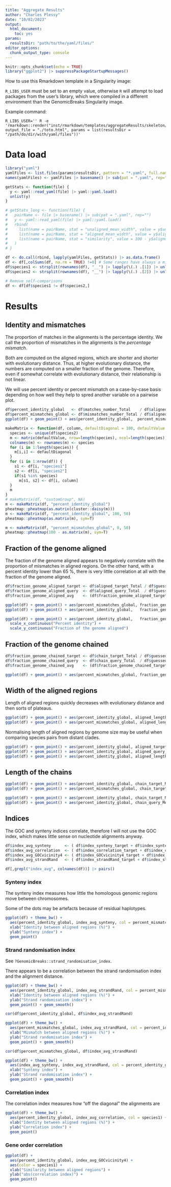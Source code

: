 ```yaml
---
title: "Aggregate Results"
author: "Charles Plessy"
date: "10/02/2023"
output: 
  html_document: 
    toc: yes
params:
  resultsDir: "path/to/the/yaml/files/"
editor_options: 
  chunk_output_type: console
---
```


```r
knitr::opts_chunk$set(echo = TRUE)
library("ggplot2") |> suppressPackageStartupMessages()
```

How to use this Rmarkdown template in a Singularity image:

`R_LIBS_USER` must be set to an empty value, otherwise `R` will attempt to load
packages from the user's library, which were compiled in a different environment
than the GenomicBreaks Singularity image.

Example command:

```
R_LIBS_USER='' R -e 'rmarkdown::render("inst/rmarkdown/templates/aggregateResults/skeleton/skeleton.Rmd", output_file = "./toto.html", params = list(resultsDir = "/path/do/dir/with/yaml/files"))'
```

# Data load

```r
library("yaml")
yamlFiles <- list.files(params$resultsDir, pattern = "*.yaml", full.names = TRUE)
names(yamlFiles) <- yamlFiles |> basename() |> sub(pat = ".yaml", rep="")

getStats <- function(file) {
  y <- yaml::read_yaml(file) |> yaml::yaml.load()
  unlist(y)
}

# getStats_long <- function(file) {
#   pairName <- file |> basename() |> sub(pat = ".yaml", rep="")
#   y <- yaml::read_yaml(file) |> yaml::yaml.load()
#   rbind(
#     list(name = pairName, stat = "unaligned_mean_width", value = y$unaligned_width_summary$Mean),
#     list(name = pairName, stat = "aligned_mean_width", value = y$aligned_width_summary$Mean),
#     list(name = pairName, stat = "similarity", value = 100 - y$alignment_summary$percent_mismatch)
#   )
# }

df <- do.call(rbind, lapply(yamlFiles, getStats)) |> as.data.frame()
df <- df[,colSums(df, na.rm = TRUE) !=0] # Some ranges have always a minimum width of zero, and `cor()` does not like it.
df$species1 <- strsplit(rownames(df), "__") |> lapply(\(.) .[1]) |> unlist()
df$species2 <- strsplit(rownames(df), "__") |> lapply(\(.) .[2]) |> unlist()

# Remove self-comparisons
df <- df[df$species1 != df$species2,]
```

# Results

## Identity and mismatches

The proportion of matches in the alignments is the percentage identity.  We call
the proportion of mismatches in the alignments is the _percentage mismatch_.

Both are computed on the aligned regions, which are shorter and shorter with
evolutionary distance.  Thus, at higher evolutionary distance, the numbers are
computed on a smaller fraction of the genome.  Therefore, even if somewhat
correlate with evolutionary distance, their relationship is not linear.

We will use percent identity or percent mismatch on a case-by-case basis
depending on how well they help to spred another variable on a pairwise plot.

```r
df$percent_identity_global   <- df$matches_number_Total    / df$aligned_length_Total * 100
df$percent_mismatches_global <- df$mismatches_number_Total / df$aligned_length_Total * 100
ggplot(df) + geom_point() + aes(percent_identity_global,  percent_mismatches_global)
```

```r
makeMatrix <- function(df, column, defaultDiagonal = 100, defaultValue = NA) {
  species <- unique(df$species2)
  m <- matrix(defaultValue, nrow=length(species), ncol=length(species))
  colnames(m) <- rownames(m) <- species
  for (i in 1:length(species)) {
    m[i,i] <- defaultDiagonal
  }
  for (i in 1:nrow(df)) {
    s1 <- df[i, "species1"]
    s2 <- df[i, "species2"]
    if(s1 %in% species)
      m[s1, s2] <- df[i, column]
  }
  m
}
# makeMatrix(df, "customGroup", NA) 
m <- makeMatrix(df, "percent_identity_global")
pheatmap::pheatmap(as.matrix(cluster::daisy(m)))
m <- makeMatrix(df, "percent_identity_global", 100, 50)
pheatmap::pheatmap(as.matrix(m), sym=T)

m <- makeMatrix(df, "percent_mismatches_global", 0, 50)
pheatmap::pheatmap(100 - as.matrix(m), sym=T)
```

## Fraction of the genome aligned

The fraction of the genome aligned appears to negatively correlate with the
proportion of mismatches in aligned regions.  On the other hand, with a percent
identity lower than 65 %, there is very little correlation at all with the
fraction of the genome aligned.

```r
df$fraction_genome_aligned_target <- df$aligned_target_Total / df$guessed_target_length * 100
df$fraction_genome_aligned_query  <- df$aligned_query_Total  / df$guessed_query_length  * 100
df$fraction_genome_aligned_avg    <- (df$fraction_genome_aligned_target + df$fraction_genome_aligned_query) / 2

ggplot(df) + geom_point() + aes(percent_mismatches_global, fraction_genome_aligned_avg, col = percent_identity_global)
ggplot(df) + geom_point() + aes(percent_identity_global,   fraction_genome_aligned_avg, col = percent_mismatches_global)

ggplot(df) + geom_point() + aes(percent_identity_global,   fraction_genome_aligned_avg) + theme_bw() +
  scale_x_continuous("Percent identity") +
  scale_y_continuous("Fraction of the genome aligned")

```

## Fraction of the genome chained


```r
df$fraction_genome_chained_target <- df$chain_target_Total / df$guessed_target_length * 100
df$fraction_genome_chained_query  <- df$chain_query_Total  / df$guessed_query_length  * 100
df$fraction_genome_chained_avg    <- (df$fraction_genome_chained_target + df$fraction_genome_chained_query) / 2

ggplot(df) + geom_point() + aes(percent_mismatches_global, fraction_genome_chained_avg, col = percent_identity_global)
```

## Width of the aligned regions

Length of aligned regions quickly decreases with evolutionary distance and then
sorts of plateaus.

```r
ggplot(df) + geom_point() + aes(percent_identity_global, aligned_length_Mean, col = percent_mismatches_global)
ggplot(df) + geom_point() + aes(percent_mismatches_global, aligned_length_Mean, col = percent_identity_global)
```

Normalising length of aligned regions by genome size may be useful when
comparing species pairs from distant clades.

```r
ggplot(df) + geom_point() + aes(percent_identity_global, aligned_target_Mean / guessed_target_length, col = percent_mismatches_global) + scale_y_log10()
ggplot(df) + geom_point() + aes(percent_identity_global, aligned_query_Mean  / guessed_query_length, col = percent_mismatches_global) + scale_y_log10()
ggplot(df) + geom_point() + aes(percent_identity_global, aligned_length_Mean  / (guessed_target_length + guessed_query_length) / 2, col = percent_mismatches_global)  + scale_y_log10()
```

## Length of the chains

```r
ggplot(df) + geom_point() + aes(percent_identity_global, chain_target_Mean, col = percent_mismatches_global) + scale_y_log10()
ggplot(df) + geom_point() + aes(percent_mismatches_global, chain_target_Mean, col = percent_identity_global) + scale_y_log10()

ggplot(df) + geom_point() + aes(percent_identity_global, chain_target_Mean / guessed_target_length, col = percent_mismatches_global) + scale_y_log10()
ggplot(df) + geom_point() + aes(percent_identity_global, chain_query_Mean  / guessed_query_length, col = percent_mismatches_global) + scale_y_log10()
```

## Indices

The GOC and synteny indices correlate, therefore I will not use the GOC index,
which makes little sense on nucleotide alignments anyway.

```r
df$index_avg_synteny      <- ( df$index_synteny_target + df$index_synteny_query ) / 2
df$index_avg_correlation  <- ( df$index_correlation_target + df$index_correlation_query ) / 2
df$index_avg_GOCvicinity4 <- ( df$index_GOCvicinity4_target + df$index_GOCvicinity4_query ) / 2
df$index_avg_strandRand   <- ( df$index_strandRand_target + df$index_strandRand_query ) / 2

df[,grepl("index_avg", colnames(df))] |> pairs()
```

### Synteny index

The synteny index measures how little the homologous genomic regions move between chromosomes.

Some of the dots may be artefacts because of residual haplotypes.

```r
ggplot(df) + theme_bw() +
  aes(percent_identity_global, index_avg_synteny, col = percent_mismatches_global) +
  xlab("Identity between aligned regions (%)") +
  ylab("Synteny index") +
  geom_point()
```

### Strand randomisation index

See `?GenomicBreaks::strand_randomisation_index`.

There appears to be a correlation between the strand randomisation index and
the alignment distance.

```r
ggplot(df) + theme_bw() +
  aes(percent_identity_global, index_avg_strandRand, col = percent_mismatches_global) +
  xlab("Identity between aligned regions (%)") +
  ylab("Strand randomisation index") +
  geom_point() + geom_smooth()

cor(df$percent_identity_global, df$index_avg_strandRand)

ggplot(df) + theme_bw() +
  aes(percent_mismatches_global, index_avg_strandRand, col = percent_identity_global) +
  xlab("Mismatch between aligned regions (%)") +
  ylab("Strand randomisation index") +
  geom_point() + geom_smooth()

cor(df$percent_mismatches_global, df$index_avg_strandRand)

ggplot(df) + theme_bw() +
  aes(index_avg_synteny, index_avg_strandRand, col = percent_identity_global) +
  xlab("Synteny index") +
  ylab("Strand randomisation index") +
  geom_point() + geom_smooth()
```

### Correlation index

The correlation index measures how "off the diagonal" the alignments are

```r
ggplot(df) + theme_bw() +
  aes(percent_identity_global, index_avg_correlation, col = species1) +
  xlab("Identity between aligned regions (%)") +
  ylab("Correlation index") +
  geom_point()
```

### Gene order correlation

```r
ggplot(df) +
  aes(percent_identity_global, index_avg_GOCvicinity4) +
  aes(color = species1) +
  xlab("Similarity between aligned regions") +
  ylab("abs(correlation index)") +
  geom_point()
```
